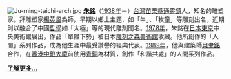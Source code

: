 [[File:Ju-ming-taichi-arch.jpg|left]]
'''[[朱銘_(1938年)|朱銘]]'''（[[1938年|1938年]]－）[[台灣|台灣]][[苗栗縣|苗栗縣]][[通霄鎮|通霄鎮]]人，知名的雕塑家。拜雕塑家[[楊英風|楊英風]]為師，早期以鄉土主題，如「牛」、「牧童」等雕刻出名，近期則以融合了中國[[哲學|哲學]]如「太極」等的現代雕刻聞名。[[1978年|1978年]]，朱銘在[[日本|日本]][[東京|東京]]中央美術館展出，作品「單鞭下勢」被日本[[雕刻之森美術館|雕刻之森美術館]]收藏。他所創作的「人間」系列作品，成為他生涯中最受讚譽的經典代表。[[1989年|1989年]]，他與建築師[[貝聿銘|貝聿銘]]合作，在[[香港中銀大廈|香港中銀大廈]]前使用[[青銅|青銅]]為材質，創作「和諧共處」的人間系列作品。

[[朱銘_(1938年)|'''了解更多...''']]